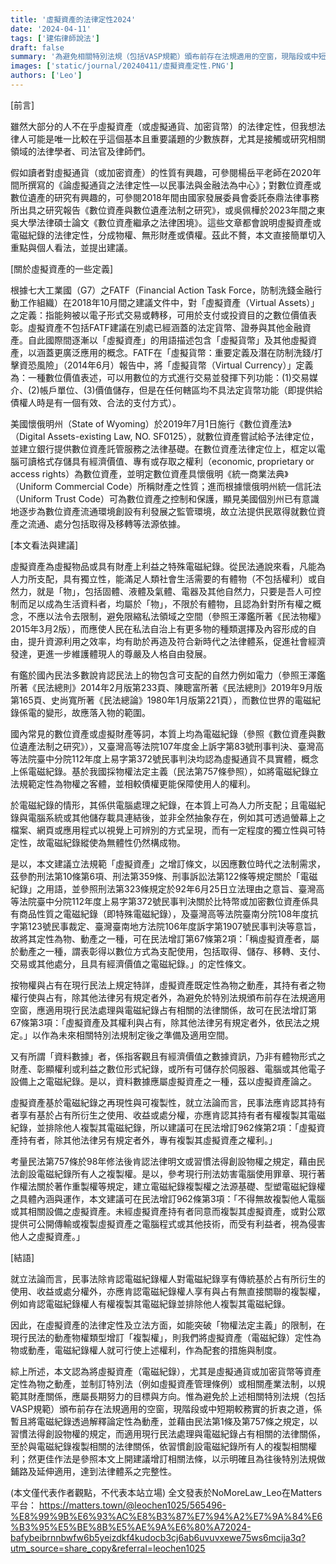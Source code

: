 ```yaml
---
title: '虛擬資產的法律定性2024'
date: '2024-04-11'
tags: ['建佑律師說法']
draft: false
summary: '為避免相關特別法規（包括VASP規範）頒布前存在法規適用的空窗，現階段或中短期較務實的折衷之道，最佳作法是參照本文增訂相關法條，將虛擬資產（電磁紀錄），尤其是虛擬通貨或加密貨幣等資產定性為物之動產，以示明確且為往後特別法規做鋪路及延伸適用，達到法律體系之完整性。'
images: ['static/journal/20240411/虛擬資產定性.PNG']
authors: ['Leo']
---
```


[前言]

雖然大部分的人不在乎虛擬資產（或虛擬通貨、加密貨幣）的法律定性，但我想法律人可能是唯一比較在乎這個基本且重要議題的少數族群，尤其是接觸或研究相關領域的法律學者、司法官及律師們。

假如讀者對虛擬通貨（或加密資產）的性質有興趣，可參閱楊岳平老師在2020年間所撰寫的《論虛擬通貨之法律定性—以民事法與金融法為中心》；對數位資產或數位遺產的研究有興趣的，可參閱2018年間由國家發展委員會委託泰鼎法律事務所出具之研究報告《數位資產與數位遺產法制之研究》，或吳佩樺於2023年間之東吳大學法律碩士論文《數位資產繼承之法律困境》。這些文章都會說明虛擬資產或電磁紀錄的法律定性，分成物權、無形財產或債權。茲此不贅，本文直接簡單切入重點與個人看法，並提出建議。

[關於虛擬資產的一些定義]

根據七大工業國（G7）之FATF（Financial Action Task Force，防制洗錢金融行動工作組織）在2018年10月間之建議文件中，對「虛擬資產（Virtual Assets）」之定義：指能夠被以電子形式交易或轉移，可用於支付或投資目的之數位價值表彰。虛擬資產不包括FATF建議在別處已經涵蓋的法定貨幣、證券與其他金融資產。自此國際間逐漸以「虛擬資產」的用語描述包含「虛擬貨幣」及其他虛擬資產，以涵蓋更廣泛應用的概念。FATF在「虛擬貨幣：重要定義及潛在防制洗錢/打擊資恐風險」（2014年6月）報告中，將「虛擬貨幣（Virtual Currency）」定義為：一種數位價值表述，可以用數位的方式進行交易並發揮下列功能：(1)交易媒介、(2)帳戶單位、(3)價值儲存，但是在任何轄區均不具法定貨幣功能（即提供給債權人時是有一個有效、合法的支付方式）。

美國懷俄明州（State of Wyoming）於2019年7月1日施行《數位資產法》（Digital Assets-existing Law, NO. SF0125），就數位資產嘗試給予法律定位，並建立銀行提供數位資產託管服務之法律基礎。在數位資產法律定位上，框定以電腦可讀格式存儲具有經濟價值、專有或存取之權利（economic, proprietary or access rights）為數位資產，並明定數位資產具懷俄明《統一商業法典》（Uniform Commercial Code）所稱財產之性質；進而根據懷俄明州統一信託法（Uniform Trust Code）可為數位資產之控制和保護，顯見美國個別州已有意識地逐步為數位資產流通環境創設有利發展之監管環境，故立法提供民眾得就數位資產之流通、處分包括取得及移轉等法源依據。

[本文看法與建議]

虛擬資產為虛擬物品或具有財產上利益之特殊電磁紀錄。從民法通說來看，凡能為人力所支配，具有獨立性，能滿足人類社會生活需要的有體物（不包括權利）或自然力，就是「物」，包括固體、液體及氣體、電器及其他自然力，只要是吾人可控制而足以成為生活資料者，均屬於「物」，不限於有體物，且認為針對所有權之概念，不應以法令去限制，避免限縮私法領域之空間（參照王澤鑑所著《民法物權》2015年3月2版），而應使人民在私法自治上有更多物的種類選擇及內容形成的自由，提升資源利用之效率，均有助於再造及符合新時代之法律體系，促進社會經濟發達，更進一步維護體現人的尊嚴及人格自由發展。

有鑑於國內民法多數說肯認民法上的物包含可支配的自然力例如電力（參照王澤鑑所著《民法總則》2014年2月版第233頁、陳聰富所著《民法總則》2019年9月版第165頁、史尚寬所著《民法總論》1980年1月版第221頁），而數位世界的電磁紀錄係電的變形，故應落入物的範圍。

國內常見的數位資產或虛擬財產等詞，本質上均為電磁紀錄（參照《數位資產與數位遺產法制之研究》），又臺灣高等法院107年度金上訴字第83號刑事判決、臺灣高等法院臺中分院112年度上易字第372號民事判決均認為虛擬通貨不具實體，概念上係電磁紀錄。基於我國採物權法定主義（民法第757條參照），如將電磁紀錄立法規範定性為物權之客體，並相較債權更能保障使用人的權利。

於電磁紀錄的情形，其係供電腦處理之紀錄，在本質上可為人力所支配；且電磁紀錄與電腦系統或其他儲存載具連結後，並非全然抽象存在，例如其可透過螢幕上之檔案、網頁或應用程式以視覺上可辨別的方式呈現，而有一定程度的獨立性與可特定性，故電磁紀錄縱使為無體性仍然構成物。

是以，本文建議立法規範「虛擬資產」之增訂條文，以因應數位時代之法制需求，茲參酌刑法第10條第6項、刑法第359條、刑事訴訟法第122條等規定關於「電磁紀錄」之用語，並參照刑法第323條規定於92年6月25日立法理由之意旨、臺灣高等法院臺中分院112年度上易字第372號民事判決關於比特幣或加密數位資產係具有商品性質之電磁紀錄（即特殊電磁紀錄），及臺灣高等法院臺南分院108年度抗字第123號民事裁定、臺灣臺南地方法院106年度訴字第1907號民事判決等意旨，故將其定性為物、動產之一種，可在民法增訂第67條第2項：「稱虛擬資產者，屬於動產之一種，謂表彰得以數位方式為支配使用，包括取得、儲存、移轉、支付、交易或其他處分，且具有經濟價值之電磁紀錄。」的定性條文。

按物權與占有在現行民法上規定特詳，虛擬資產既定性為物之動產，其持有者之物權行使與占有，除其他法律另有規定者外，為避免於特別法規頒布前存在法規適用空窗，應適用現行民法處理與電磁紀錄占有相關的法律關係，故可在民法增訂第67條第3項：「虛擬資產及其權利與占有，除其他法律另有規定者外，依民法之規定。」以作為未來相關特別法規制定後之準備及適用空間。

又有所謂「資料數據」者，係指客觀且有經濟價值之數據資訊，乃非有體物形式之財產、彰顯權利或利益之數位形式紀錄，或所有可儲存於伺服器、電腦或其他電子設備上之電磁紀錄。是以，資料數據應屬虛擬資產之一種，茲以虛擬資產論之。

虛擬資產基於電磁紀錄之再現性與可複製性，就立法論而言，民事法應肯認其持有者享有基於占有所衍生之使用、收益或處分權，亦應肯認其持有者有權複製其電磁紀錄，並排除他人複製其電磁紀錄，所以建議可在民法增訂962條第2項：「虛擬資產持有者，除其他法律另有規定者外，專有複製其虛擬資產之權利。」

考量民法第757條於98年修法後肯認法律明文或習慣法得創設物權之規定，藉由民法創設電磁紀錄所有人之複製權。是以，參考現行刑法妨害電腦使用罪章、現行著作權法關於著作重製權等規定，建立電磁紀錄複製權之法源基礎、型塑電磁紀錄權之具體內涵與運作，本文建議可在民法增訂962條第3項：「不得無故複製他人電腦或其相關設備之虛擬資產。未經虛擬資產持有者同意而複製其虛擬資產，或對公眾提供可公開傳輸或複製虛擬資產之電腦程式或其他技術，而受有利益者，視為侵害他人之虛擬資產。」

[結語]

就立法論而言，民事法除肯認電磁紀錄權人對電磁紀錄享有傳統基於占有所衍生的使用、收益或處分權外，亦應肯認電磁紀錄權人享有與占有無直接關聯的複製權，例如肯認電磁紀錄權人有權複製其電磁紀錄並排除他人複製其電磁紀錄。

因此，在虛擬資產的法律定性及立法方面，如能突破「物權法定主義」的限制，在現行民法的動產物權類型增訂「複製權」，則我們將虛擬資產（電磁紀錄）定性為物或動產，電磁紀錄權人就可行使上述權利，作為配套的措施與制度。

綜上所述，本文認為將虛擬資產（電磁紀錄），尤其是虛擬通貨或加密貨幣等資產定性為物之動產，並制訂特別法（例如虛擬資產管理條例）或相關產業法制，以規範其財產關係，應屬長期努力的目標與方向。惟為避免於上述相關特別法規（包括VASP規範）頒布前存在法規適用的空窗，現階段或中短期較務實的折衷之道，係暫且將電磁紀錄透過解釋論定性為動產，並藉由民法第1條及第757條之規定，以習慣法得創設物權的規定，而適用現行民法處理與電磁紀錄占有相關的法律關係，至於與電磁紀錄複製相關的法律關係，依習慣創設電磁紀錄所有人的複製相關權利；然更佳作法是參照本文上開建議增訂相關法條，以示明確且為往後特別法規做鋪路及延伸適用，達到法律體系之完整性。

(本文僅代表作者觀點，不代表本站立場)
全文發表於NoMoreLaw_Leo在Matters平台：
https://matters.town/@leochen1025/565496-%E8%99%9B%E6%93%AC%E8%B3%87%E7%94%A2%E7%9A%84%E6%B3%95%E5%BE%8B%E5%AE%9A%E6%80%A72024-bafybeibrnnbwfw6b5yeizdkf4kudocb3cj6ab6uvuvxewe75ws6mcija3q?utm_source=share_copy&referral=leochen1025

